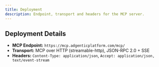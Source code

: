 ```yaml
---
title: Deployment
description: Endpoint, transport and headers for the MCP server.
---
```


## Deployment Details

- **MCP Endpoint:** `https://mcp.adgenticplatform.com/mcp/`  
- **Transport:** MCP over HTTP (streamable-http), JSON-RPC 2.0 + SSE  
- **Headers:** `Content-Type: application/json`, `Accept: application/json, text/event-stream`
